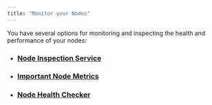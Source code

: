 ```yaml
---
title: "Monitor your Nodes"
---
```


You have several options for monitoring and inspecting the health and performance of your nodes:

- ### [Node Inspection Service](../../../network/nodes/measure/node-inspection-service)
- ### [Important Node Metrics](../../../network/nodes/measure/important-metrics)
- ### [Node Health Checker](../../../network/nodes/measure/node-health-checker)
